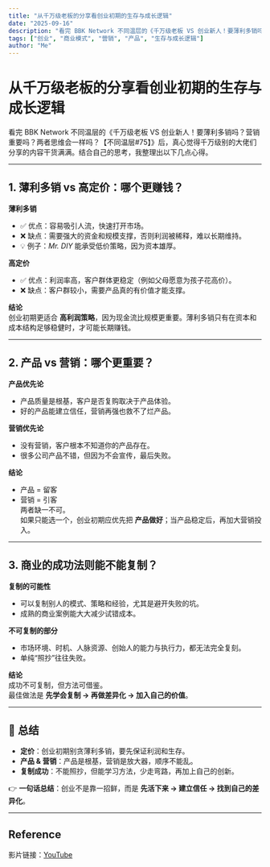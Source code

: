 ```yaml
---
title: "从千万级老板的分享看创业初期的生存与成长逻辑"
date: "2025-09-16"
description: "看完 BBK Network 不同温层的《千万级老板 VS 创业新人！要薄利多销吗？营销重要吗？两者思维会一样吗？【不同温层#75】》后，真心觉得千万级别的大佬们分享的内容干货满满。结合自己的思考，我整理出以下几点心得。"
tags: ["创业", "商业模式", "营销", "产品", "生存与成长逻辑"]
author: "Me"
---
```


# 从千万级老板的分享看创业初期的生存与成长逻辑

看完 BBK Network 不同温层的《千万级老板 VS 创业新人！要薄利多销吗？营销重要吗？两者思维会一样吗？【不同温层#75】》后，真心觉得千万级别的大佬们分享的内容干货满满。结合自己的思考，我整理出以下几点心得。

---

## 1. 薄利多销 vs 高定价：哪个更赚钱？

**薄利多销**
- ✅ 优点：容易吸引人流，快速打开市场。  
- ❌ 缺点：需要强大的资金和规模支撑，否则利润被稀释，难以长期维持。  
- 💡 例子：*Mr. DIY* 能承受低价策略，因为资本雄厚。

**高定价**
- ✅ 优点：利润率高，客户群体更稳定（例如父母愿意为孩子花高价）。  
- ❌ 缺点：客户群较小，需要产品真的有价值才能支撑。  

**结论**  
创业初期更适合 **高利润策略**，因为现金流比规模更重要。薄利多销只有在资本和成本结构足够稳健时，才可能长期赚钱。

---

## 2. 产品 vs 营销：哪个更重要？

**产品优先论**
- 产品质量是根基，客户是否复购取决于产品体验。  
- 好的产品能建立信任，营销再强也救不了烂产品。  

**营销优先论**
- 没有营销，客户根本不知道你的产品存在。  
- 很多公司产品不错，但因为不会宣传，最后失败。  

**结论**  
- 产品 = 留客  
- 营销 = 引客  
两者缺一不可。  
如果只能选一个，创业初期应优先把 **产品做好**；当产品稳定后，再加大营销投入。

---

## 3. 商业的成功法则能不能复制？

**复制的可能性**
- 可以复制别人的模式、策略和经验，尤其是避开失败的坑。  
- 成熟的商业案例能大大减少试错成本。  

**不可复制的部分**
- 市场环境、时机、人脉资源、创始人的能力与执行力，都无法完全复刻。  
- 单纯“照抄”往往失败。  

**结论**  
成功不可复制，但方法可借鉴。  
最佳做法是 **先学会复制 → 再做差异化 → 加入自己的价值**。

---

## 📌 总结
- **定价**：创业初期别贪薄利多销，要先保证利润和生存。  
- **产品 & 营销**：产品是根基，营销是放大器，顺序不能乱。  
- **复制成功**：不能照抄，但能学习方法，少走弯路，再加上自己的创新。  

👉 **一句话总结**：创业不是靠一招鲜，而是 **先活下来 → 建立信任 → 找到自己的差异化**。

---

## Reference
影片链接：[YouTube](https://www.youtube.com/watch?v=FtddQYIE3d8)
